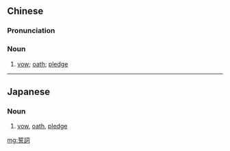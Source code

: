 {{also|誓词}}
==Chinese==
{{zh-forms|s=誓词}}

===Pronunciation===
{{zh-pron
|m=shìcí
|c=sai6 ci4
|mn=qz:sē-sîr/xm:sē-sû/zz:sī-sû/xm:sè-sû
|cat=n
}}

===Noun===
{{zh-noun}}

# [[vow]]; [[oath]]; [[pledge]]

----

==Japanese==
{{ja-kanjitab|せい|し|yomi=on}}

===Noun===
{{ja-noun|せいし}}
# [[vow]], [[oath]], [[pledge]]

[[mg:誓詞]]